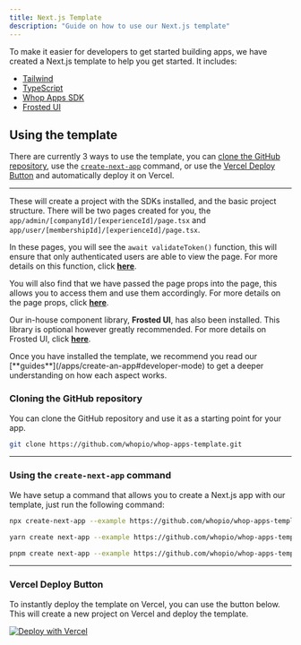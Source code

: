 ```yaml
---
title: Next.js Template
description: "Guide on how to use our Next.js template"
---
```


To make it easier for developers to get started building apps, we have created a Next.js template to help you get started. It includes:

- [Tailwind](https://tailwindcss.com/)
- [TypeScript](https://www.typescriptlang.org)
- [Whop Apps SDK](/apps/sdks)
- [Frosted UI](/apps/frosted)

## Using the template

There are currently 3 ways to use the template, you can [clone the GitHub repository](#cloning-the-github-repository), use the [`create-next-app`](#using-the-create-next-app-command) command, or use the [Vercel Deploy Button](#vercel-deploy-button) and automatically deploy it on Vercel.

---

These will create a project with the SDKs installed, and the basic project structure. There will be two pages created for you, the `app/admin/[companyId]/[experienceId]/page.tsx` and `app/user/[membershipId]/[experienceId]/page.tsx`.

In these pages, you will see the `await validateToken()` function, this will ensure that only authenticated users are able to view the page. For more details on this function, click [**here**](/apps/sdks#validatetoken).

You will also find that we have passed the page props into the page, this allows you to access them and use them accordingly. For more details on the page props, click [**here**](/apps/create-an-app#page-variables).

Our in-house component library, **Frosted UI**, has also been installed. This library is optional however greatly recommended. For more details on Frosted UI, click [**here**](/apps/frosted).

<Tip>
  Once you have installed the template, we recommend you read our
  [**guides**](/apps/create-an-app#developer-mode) to get a deeper understanding
  on how each aspect works.
</Tip>

### Cloning the GitHub repository

You can clone the GitHub repository and use it as a starting point for your app.

```bash
git clone https://github.com/whopio/whop-apps-template.git
```

---

### Using the `create-next-app` command

We have setup a command that allows you to create a Next.js app with our template, just run the following command:

<CodeGroup>

```bash npm
npx create-next-app --example https://github.com/whopio/whop-apps-template.git
```

```bash yarn
yarn create next-app --example https://github.com/whopio/whop-apps-template.git
```

```bash pnpm
pnpm create next-app --example https://github.com/whopio/whop-apps-template.git
```

</CodeGroup>

---

### Vercel Deploy Button

To instantly deploy the template on Vercel, you can use the button below. This will create a new project on Vercel and deploy the template.

[![Deploy with Vercel](https://vercel.com/button)](https://vercel.com/new/clone?repository-url=https%3A%2F%2Fgithub.com%2Fwhopio%2Fwhop-apps-template)
